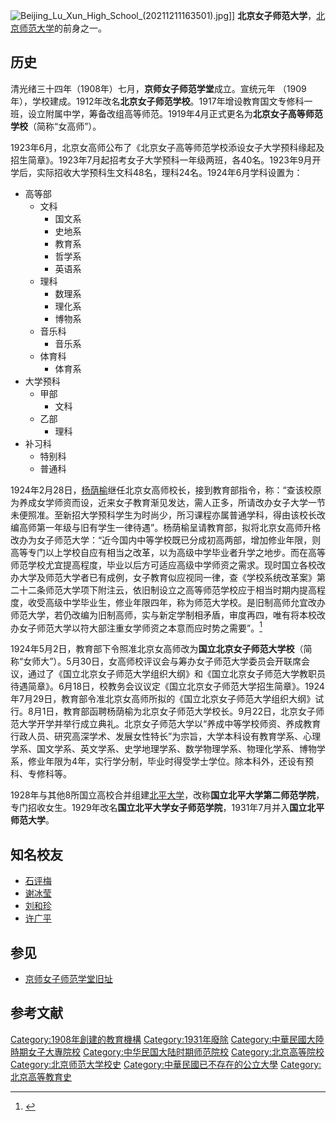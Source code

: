 [[File:Beijing_Lu_Xun_High_School_(20211211163501).jpg|thumb]]]]
'''北京女子师范大学'''，[[北京师范大学|北京师范大学]]的前身之一。

==历史==
清光绪三十四年（1908年）七月，'''京师女子师范学堂'''成立。宣统元年 （1909年），学校建成。1912年改名'''北京女子师范学校'''。1917年增设教育国文专修科一班，设立附属中学，筹备改组高等师范。1919年4月正式更名为'''北京女子高等师范学校'''（简称“女高师”）。

1923年6月，北京女高师公布了《北京女子高等师范学校添设女子大学预科缘起及招生简章》。1923年7月起招考女子大学预科一年级两班，各40名。1923年9月开学后，实际招收大学预科生文科48名，理科24名。1924年6月学科设置为：
* 高等部
**文科
*** 国文系
*** 史地系
*** 教育系
*** 哲学系
*** 英语系
**理科
*** 数理系
*** 理化系
*** 博物系
**音乐科
*** 音乐系
**体育科
*** 体育系
* 大学预科
** 甲部
*** 文科
** 乙部
*** 理科
* 补习科
** 特别科
** 普通科
1924年2月28日，[[杨荫榆|杨荫榆]]继任北京女高师校长，接到教育部指令，称：“查该校原为养成女学师资而设，近来女子教育渐见发达，需人正多，所请改办女子大学一节未便照准。至新招大学预科学生为时尚少，所习课程亦属普通学科，得由该校长改编高师第一年级与旧有学生一律待遇”。杨荫榆呈请教育部，拟将北京女高师升格改办为女子师范大学：“近今国内中等学校既已分成初高两部，增加修业年限，则高等专门以上学校自应有相当之改革，以为高级中学毕业者升学之地步。而在高等师范学校尤宜提高程度，毕业以后方可适应高级中学师资之需求。现时国立各校改办大学及师范大学者已有成例，女子教育似应视同一律，查《学校系统改革案》第二十二条师范大学项下附注云，依旧制设立之高等师范学校应于相当时期内提高程度，收受高级中学毕业生，修业年限四年，称为师范大学校。是旧制高师允宜改办师范大学，若仍改编为旧制高师，实与新定学制相矛盾，审度再四，唯有将本校改办女子师范大学以符大部注重女学师资之本意而应时势之需要”。<ref>{{Cite journal|title=从女子大学到女子师范大学::北京女高师的“改大运动”|url=https://kns.cnki.net/kcms/detail/detail.aspx?dbcode=CJFD&dbname=CJFDLAST2016&filename=BJDA201512023|last=王芳|date=2015|journal=北京档案|accessdate=2022-04-23|issue=12|pages=51–53|issn=1002-1051}}</ref>

1924年5月2日，教育部下令照准北京女高师改为'''国立北京女子师范大学校'''（简称“女师大”）。5月30日，女高师校评议会与筹办女子师范大学委员会开联席会议，通过了《国立北京女子师范大学组织大纲》和《国立北京女子师范大学教职员待遇简章》。6月18日，校教务会议议定《国立北京女子师范大学招生简章》。1924年7月29日，教育部令准北京女高师所拟的《国立北京女子师范大学组织大纲》试行。8月1日，教育部函聘杨荫榆为北京女子师范大学校长。9月22日，北京女子师范大学开学并举行成立典礼。北京女子师范大学以“养成中等学校师资、养成教育行政人员、研究高深学术、发展女性特长”为宗旨，大学本科设有教育学系、心理学系、国文学系、英文学系、史学地理学系、数学物理学系、物理化学系、博物学系，修业年限为4年，实行学分制，毕业时得受学士学位。除本科外，还设有预科、专修科等。

1928年与其他8所国立高校合并组建[[北平大学|北平大学]]，改称'''国立北平大学第二师范学院'''，专门招收女生。1929年改名'''国立北平大学女子师范学院'''，1931年7月并入'''国立北平师范大学'''。
==知名校友==
* [[石评梅|石评梅]]
* [[谢冰莹|谢冰莹]]
* [[刘和珍|刘和珍]]
* [[许广平|许广平]]

== 参见 ==
* [[京师女子师范学堂旧址|京师女子师范学堂旧址]]

== 参考文献 ==
{{Reflist}}

{{DEFAULTSORT:Peking}}
[[Category:1908年創建的教育機構|Category:1908年創建的教育機構]]
[[Category:1931年廢除|Category:1931年廢除]]
[[Category:中華民國大陸時期女子大專院校|Category:中華民國大陸時期女子大專院校]]
[[Category:中华民国大陆时期师范院校|Category:中华民国大陆时期师范院校]]
[[Category:北京高等院校|Category:北京高等院校]]
[[Category:北京师范大学校史|Category:北京师范大学校史]]
[[Category:中華民國已不存在的公立大學|Category:中華民國已不存在的公立大學]]
[[Category:北京高等教育史|Category:北京高等教育史]]